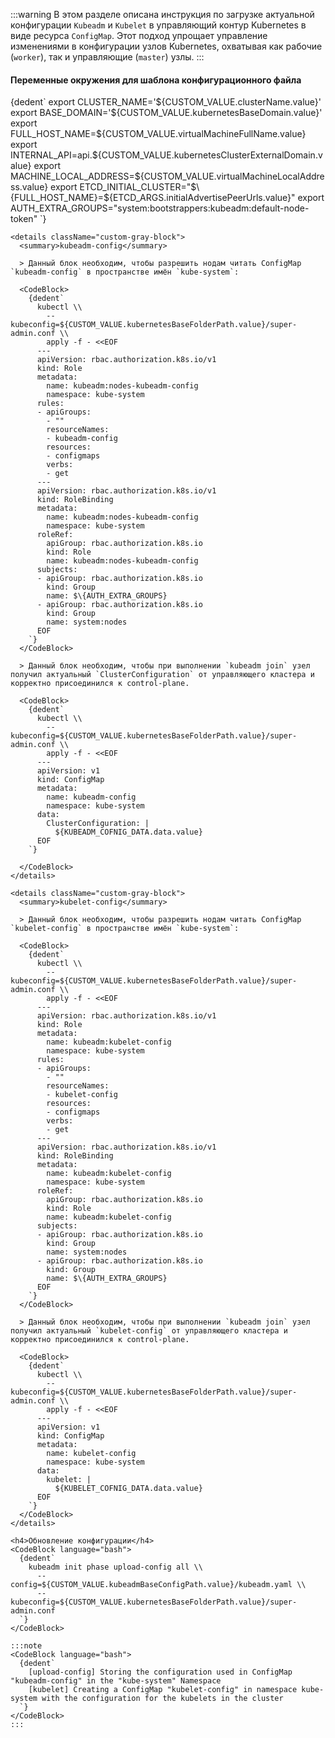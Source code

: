 


:::warning
В этом разделе описана инструкция по загрузке актуальной конфигурации `Kubeadm` и `Kubelet` в управляющий контур Kubernetes в виде ресурса `ConfigMap`. Этот подход упрощает управление изменениями в конфигурации узлов Kubernetes, охватывая как рабочие (`worker`), так и управляющие (`master`) узлы.
:::

<Tabs groupId="install-type">

  <TabItem value='HardWay'>
    <h4>Переменные окружения для шаблона конфигурационного файла</h4>
    <CodeBlock language="bash">
      {dedent`
        export CLUSTER_NAME='${CUSTOM_VALUE.clusterName.value}'
        export BASE_DOMAIN='${CUSTOM_VALUE.kubernetesBaseDomain.value}'
        export FULL_HOST_NAME=${CUSTOM_VALUE.virtualMachineFullName.value}
        export INTERNAL_API=api.${CUSTOM_VALUE.kubernetesClusterExternalDomain.value}
        export MACHINE_LOCAL_ADDRESS=${CUSTOM_VALUE.virtualMachineLocalAddress.value}
        export ETCD_INITIAL_CLUSTER="$\{FULL_HOST_NAME}=${ETCD_ARGS.initialAdvertisePeerUrls.value}"
        export AUTH_EXTRA_GROUPS="system:bootstrappers:kubeadm:default-node-token"
      `}
    </CodeBlock>

    <details className="custom-gray-block">
      <summary>kubeadm-config</summary>

      > Данный блок необходим, чтобы разрешить нодам читать ConfigMap `kubeadm-config` в пространстве имён `kube-system`:

      <CodeBlock>
        {dedent`
          kubectl \\
            --kubeconfig=${CUSTOM_VALUE.kubernetesBaseFolderPath.value}/super-admin.conf \\
            apply -f - <<EOF
          ---
          apiVersion: rbac.authorization.k8s.io/v1
          kind: Role
          metadata:
            name: kubeadm:nodes-kubeadm-config
            namespace: kube-system
          rules:
          - apiGroups:
            - ""
            resourceNames:
            - kubeadm-config
            resources:
            - configmaps
            verbs:
            - get
          ---
          apiVersion: rbac.authorization.k8s.io/v1
          kind: RoleBinding
          metadata:
            name: kubeadm:nodes-kubeadm-config
            namespace: kube-system
          roleRef:
            apiGroup: rbac.authorization.k8s.io
            kind: Role
            name: kubeadm:nodes-kubeadm-config
          subjects:
          - apiGroup: rbac.authorization.k8s.io
            kind: Group
            name: $\{AUTH_EXTRA_GROUPS}
          - apiGroup: rbac.authorization.k8s.io
            kind: Group
            name: system:nodes
          EOF
        `}
      </CodeBlock>

      > Данный блок необходим, чтобы при выполнении `kubeadm join` узел получил актуальный `ClusterConfiguration` от управляющего кластера и корректно присоединился к control-plane.

      <CodeBlock>
        {dedent`
          kubectl \\
            --kubeconfig=${CUSTOM_VALUE.kubernetesBaseFolderPath.value}/super-admin.conf \\
            apply -f - <<EOF
          ---
          apiVersion: v1
          kind: ConfigMap
          metadata:
            name: kubeadm-config
            namespace: kube-system
          data:
            ClusterConfiguration: |
              ${KUBEADM_COFNIG_DATA.data.value}
          EOF
        `}

      </CodeBlock>
    </details>

    <details className="custom-gray-block">
      <summary>kubelet-config</summary>

      > Данный блок необходим, чтобы разрешить нодам читать ConfigMap `kubelet-config` в пространстве имён `kube-system`:

      <CodeBlock>
        {dedent`
          kubectl \\
            --kubeconfig=${CUSTOM_VALUE.kubernetesBaseFolderPath.value}/super-admin.conf \\
            apply -f - <<EOF
          ---
          apiVersion: rbac.authorization.k8s.io/v1
          kind: Role
          metadata:
            name: kubeadm:kubelet-config
            namespace: kube-system
          rules:
          - apiGroups:
            - ""
            resourceNames:
            - kubelet-config
            resources:
            - configmaps
            verbs:
            - get
          ---
          apiVersion: rbac.authorization.k8s.io/v1
          kind: RoleBinding
          metadata:
            name: kubeadm:kubelet-config
            namespace: kube-system
          roleRef:
            apiGroup: rbac.authorization.k8s.io
            kind: Role
            name: kubeadm:kubelet-config
          subjects:
          - apiGroup: rbac.authorization.k8s.io
            kind: Group
            name: system:nodes
          - apiGroup: rbac.authorization.k8s.io
            kind: Group
            name: $\{AUTH_EXTRA_GROUPS}
          EOF
        `}
      </CodeBlock>

      > Данный блок необходим, чтобы при выполнении `kubeadm join` узел получил актуальный `kubelet-config` от управляющего кластера и корректно присоединился к control-plane.

      <CodeBlock>
        {dedent`
          kubectl \\
            --kubeconfig=${CUSTOM_VALUE.kubernetesBaseFolderPath.value}/super-admin.conf \\
            apply -f - <<EOF
          ---
          apiVersion: v1
          kind: ConfigMap
          metadata:
            name: kubelet-config
            namespace: kube-system
          data:
            kubelet: |
              ${KUBELET_COFNIG_DATA.data.value}
          EOF
        `}
      </CodeBlock>
    </details>

  </TabItem>

  <TabItem value='Kubeadm'>

    <h4>Обновление конфигурации</h4>
    <CodeBlock language="bash">
      {dedent`
        kubeadm init phase upload-config all \\
          --config=${CUSTOM_VALUE.kubeadmBaseConfigPath.value}/kubeadm.yaml \\
          --kubeconfig=${CUSTOM_VALUE.kubernetesBaseFolderPath.value}/super-admin.conf
      `}
    </CodeBlock>

    :::note
    <CodeBlock language="bash">
      {dedent`
        [upload-config] Storing the configuration used in ConfigMap "kubeadm-config" in the "kube-system" Namespace
        [kubelet] Creating a ConfigMap "kubelet-config" in namespace kube-system with the configuration for the kubelets in the cluster
      `}
    </CodeBlock>
    :::

  </TabItem>
</Tabs>
